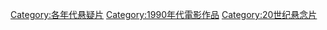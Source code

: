 [[Category:各年代悬疑片|Category:各年代悬疑片]]
[[Category:1990年代電影作品|Category:1990年代電影作品]]
[[Category:20世纪悬念片|Category:20世纪悬念片]]